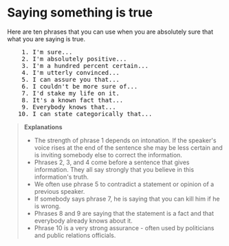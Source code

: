 # Saying something is true

Here are ten phrases that you can use when you are absolutely sure that what you are saying is true.

<pre className="text-xl font-semibold font-sans leading-3">
    1. I'm sure...
    2. I'm absolutely positive...
    3. I'm a hundred percent certain...
    4. I'm utterly convinced...
    5. I can assure you that...
    6. I couldn't be more sure of...
    7. I'd stake my life on it.
    8. It's a known fact that...
    9. Everybody knows that...
   10. I can state categorically that...
</pre>

> __Explanations__
> - The strength of phrase 1 depends on intonation. If the speaker's voice rises at the end of the sentence she may be less certain and is inviting somebody else to correct the information.
> - Phrases 2, 3, and 4 come before a sentence that gives information. They all say strongly that you believe in this information's truth.
> - We often use phrase 5 to contradict a statement or opinion of a previous speaker.
> - If somebody says phrase 7, he is saying that you can kill him if he is wrong.
> - Phrases 8 and 9 are saying that the statement is a fact and that everybody already knows about it.
> - Phrase 10 is a very strong assurance - often used by politicians and public relations officials.
